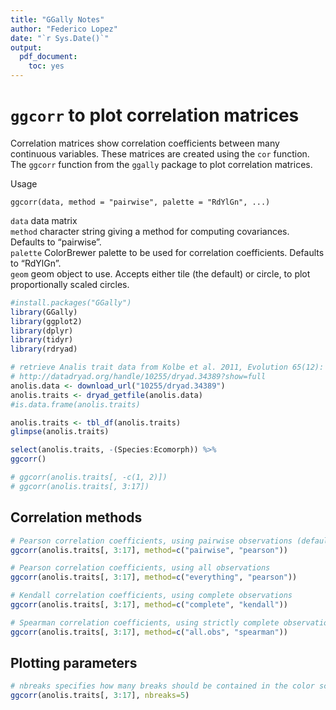 ```yaml
---
title: "GGally Notes"
author: "Federico Lopez"
date: "`r Sys.Date()`"
output: 
  pdf_document:
    toc: yes
---
```


# `ggcorr` to plot correlation matrices
Correlation matrices show correlation coefficients between many continuous variables. These matrices are created using the `cor` function. The `ggcorr` function from the `ggally` package to plot correlation matrices.

Usage  

`ggcorr(data, method = "pairwise", palette = "RdYlGn", ...)`  

`data` data matrix  
`method` character string giving a method for computing covariances. Defaults to "pairwise".  
`palette` ColorBrewer palette to be used for correlation coefficients. Defaults to "RdYlGn".  
`geom` geom object to use. Accepts either tile (the default) or circle, to plot proportionally scaled circles.

```r
#install.packages("GGally")
library(GGally)
library(ggplot2)
library(dplyr)
library(tidyr)
library(rdryad)

# retrieve Analis trait data from Kolbe et al. 2011, Evolution 65(12): 3608-3624.
# http://datadryad.org/handle/10255/dryad.34389?show=full
anolis.data <- download_url("10255/dryad.34389")
anolis.traits <- dryad_getfile(anolis.data)
#is.data.frame(anolis.traits)

anolis.traits <- tbl_df(anolis.traits)
glimpse(anolis.traits)

select(anolis.traits, -(Species:Ecomorph)) %>%
ggcorr()

# ggcorr(anolis.traits[, -c(1, 2)])
# ggcorr(anolis.traits[, 3:17])
```

## Correlation methods
```r
# Pearson correlation coefficients, using pairwise observations (default method)
ggcorr(anolis.traits[, 3:17], method=c("pairwise", "pearson"))

# Pearson correlation coefficients, using all observations
ggcorr(anolis.traits[, 3:17], method=c("everything", "pearson"))

# Kendall correlation coefficients, using complete observations
ggcorr(anolis.traits[, 3:17], method=c("complete", "kendall"))

# Spearman correlation coefficients, using strictly complete observations
ggcorr(anolis.traits[, 3:17], method=c("all.obs", "spearman"))
```

## Plotting parameters
```r
# nbreaks specifies how many breaks should be contained in the color scale
ggcorr(anolis.traits[, 3:17], nbreaks=5)

```
